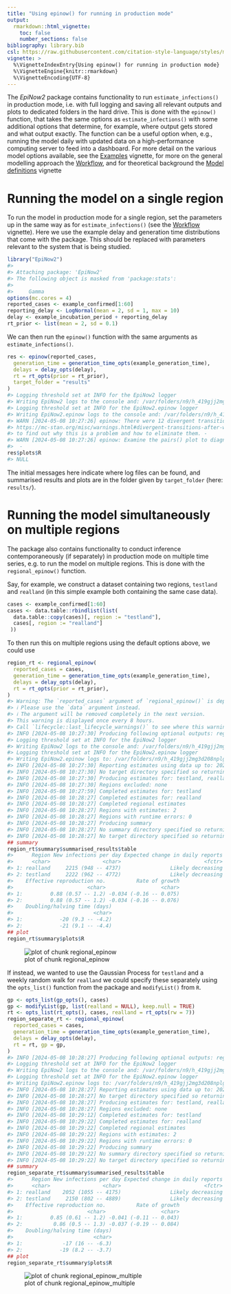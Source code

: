 ```yaml
---
title: "Using epinow() for running in production mode"
output:
  rmarkdown::html_vignette:
    toc: false
    number_sections: false
bibliography: library.bib
csl: https://raw.githubusercontent.com/citation-style-language/styles/master/apa-numeric-superscript-brackets.csl
vignette: >
  %\VignetteIndexEntry{Using epinow() for running in production mode}
  %\VignetteEngine{knitr::rmarkdown}
  %\VignetteEncoding{UTF-8}
---
```




The _EpiNow2_ package contains functionality to run `estimate_infections()` in production mode, i.e. with full logging and saving all relevant outputs and plots to dedicated folders in the hard drive.
This is done with the `epinow()` function, that takes the same options as `estimate_infections()` with some additional options that determine, for example, where output gets stored and what output exactly.
The function can be a useful option when, e.g., running the model daily with updated data on a high-performance computing server to feed into a dashboard.
For more detail on the various model options available, see the [Examples](estimate_infections_options.html) vignette, for more on the general modelling approach the [Workflow](estimate_infections_workflow.html), and for theoretical background the [Model definitions](estimate_infections.html) vignette

# Running the model on a single region

To run the model in production mode for a single region, set the parameters up in the same way as for `estimate_infections()` (see the [Workflow](estimate_infections_workflow.html) vignette).
Here we use the example delay and generation time distributions that come with the package.
This should be replaced with parameters relevant to the system that is being studied.


```r
library("EpiNow2")
#> 
#> Attaching package: 'EpiNow2'
#> The following object is masked from 'package:stats':
#> 
#>     Gamma
options(mc.cores = 4)
reported_cases <- example_confirmed[1:60]
reporting_delay <- LogNormal(mean = 2, sd = 1, max = 10)
delay <- example_incubation_period + reporting_delay
rt_prior <- list(mean = 2, sd = 0.1)
```

We can then run the `epinow()` function with the same arguments as `estimate_infections()`.


```r
res <- epinow(reported_cases,
  generation_time = generation_time_opts(example_generation_time),
  delays = delay_opts(delay),
  rt = rt_opts(prior = rt_prior),
  target_folder = "results"
)
#> Logging threshold set at INFO for the EpiNow2 logger
#> Writing EpiNow2 logs to the console and: /var/folders/n9/h_419gjj2mg3d208nplgvbg40000gp/T//RtmpV4gG8k/regional-epinow/2020-04-21.log
#> Logging threshold set at INFO for the EpiNow2.epinow logger
#> Writing EpiNow2.epinow logs to the console and: /var/folders/n9/h_419gjj2mg3d208nplgvbg40000gp/T//RtmpV4gG8k/epinow/2020-04-21.log
#> WARN [2024-05-08 10:27:26] epinow: There were 12 divergent transitions after warmup. See
#> https://mc-stan.org/misc/warnings.html#divergent-transitions-after-warmup
#> to find out why this is a problem and how to eliminate them. - 
#> WARN [2024-05-08 10:27:26] epinow: Examine the pairs() plot to diagnose sampling problems
#>  -
res$plots$R
#> NULL
```

The initial messages here indicate where log files can be found, and summarised results and plots are in the folder given by `target_folder` (here: `results/`).

# Running the model simultaneously on multiple regions

The package also contains functionality to conduct inference contemporaneously (if separately) in production mode on multiple time series, e.g. to run the model on multiple regions.
This is done with the `regional_epinow()` function.

Say, for example, we construct a dataset containing two regions, `testland` and `realland` (in this simple example both containing the same case data).


```r
cases <- example_confirmed[1:60]
cases <- data.table::rbindlist(list(
  data.table::copy(cases)[, region := "testland"],
  cases[, region := "realland"]
 ))
```

To then run this on multiple regions using the default options above, we could use


```r
region_rt <- regional_epinow(
  reported_cases = cases,
  generation_time = generation_time_opts(example_generation_time),
  delays = delay_opts(delay),
  rt = rt_opts(prior = rt_prior),
)
#> Warning: The `reported_cases` argument of `regional_epinow()` is deprecated as of EpiNow2 1.5.0.
#> ℹ Please use the `data` argument instead.
#> ℹ The argument will be removed completely in the next version.
#> This warning is displayed once every 8 hours.
#> Call `lifecycle::last_lifecycle_warnings()` to see where this warning was generated.
#> INFO [2024-05-08 10:27:30] Producing following optional outputs: regions, summary, samples, plots, latest
#> Logging threshold set at INFO for the EpiNow2 logger
#> Writing EpiNow2 logs to the console and: /var/folders/n9/h_419gjj2mg3d208nplgvbg40000gp/T//RtmpV4gG8k/regional-epinow/2020-04-21.log
#> Logging threshold set at INFO for the EpiNow2.epinow logger
#> Writing EpiNow2.epinow logs to: /var/folders/n9/h_419gjj2mg3d208nplgvbg40000gp/T//RtmpV4gG8k/epinow/2020-04-21.log
#> INFO [2024-05-08 10:27:30] Reporting estimates using data up to: 2020-04-21
#> INFO [2024-05-08 10:27:30] No target directory specified so returning output
#> INFO [2024-05-08 10:27:30] Producing estimates for: testland, realland
#> INFO [2024-05-08 10:27:30] Regions excluded: none
#> INFO [2024-05-08 10:27:59] Completed estimates for: testland
#> INFO [2024-05-08 10:28:27] Completed estimates for: realland
#> INFO [2024-05-08 10:28:27] Completed regional estimates
#> INFO [2024-05-08 10:28:27] Regions with estimates: 2
#> INFO [2024-05-08 10:28:27] Regions with runtime errors: 0
#> INFO [2024-05-08 10:28:27] Producing summary
#> INFO [2024-05-08 10:28:27] No summary directory specified so returning summary output
#> INFO [2024-05-08 10:28:27] No target directory specified so returning timings
## summary
region_rt$summary$summarised_results$table
#>      Region New infections per day Expected change in daily reports
#>      <char>                 <char>                           <fctr>
#> 1: realland     2215 (948 -- 4737)                Likely decreasing
#> 2: testland     2222 (962 -- 4772)                Likely decreasing
#>    Effective reproduction no.          Rate of growth
#>                        <char>                  <char>
#> 1:         0.88 (0.57 -- 1.2) -0.034 (-0.16 -- 0.075)
#> 2:         0.88 (0.57 -- 1.2) -0.034 (-0.16 -- 0.076)
#>    Doubling/halving time (days)
#>                          <char>
#> 1:            -20 (9.3 -- -4.2)
#> 2:            -21 (9.1 -- -4.4)
## plot
region_rt$summary$plots$R
```

![plot of chunk regional_epinow](epinow-regional_epinow-1.png)

If instead, we wanted to use the Gaussian Process for `testland` and a weekly random walk for `realland` we could specify these separately using the `opts_list()` function from the package and `modifyList()` from `R`.


```r
gp <- opts_list(gp_opts(), cases)
gp <- modifyList(gp, list(realland = NULL), keep.null = TRUE)
rt <- opts_list(rt_opts(), cases, realland = rt_opts(rw = 7))
region_separate_rt <- regional_epinow(
  reported_cases = cases,
  generation_time = generation_time_opts(example_generation_time),
  delays = delay_opts(delay),
  rt = rt, gp = gp,
)
#> INFO [2024-05-08 10:28:27] Producing following optional outputs: regions, summary, samples, plots, latest
#> Logging threshold set at INFO for the EpiNow2 logger
#> Writing EpiNow2 logs to the console and: /var/folders/n9/h_419gjj2mg3d208nplgvbg40000gp/T//RtmpV4gG8k/regional-epinow/2020-04-21.log
#> Logging threshold set at INFO for the EpiNow2.epinow logger
#> Writing EpiNow2.epinow logs to: /var/folders/n9/h_419gjj2mg3d208nplgvbg40000gp/T//RtmpV4gG8k/epinow/2020-04-21.log
#> INFO [2024-05-08 10:28:27] Reporting estimates using data up to: 2020-04-21
#> INFO [2024-05-08 10:28:27] No target directory specified so returning output
#> INFO [2024-05-08 10:28:27] Producing estimates for: testland, realland
#> INFO [2024-05-08 10:28:27] Regions excluded: none
#> INFO [2024-05-08 10:29:12] Completed estimates for: testland
#> INFO [2024-05-08 10:29:22] Completed estimates for: realland
#> INFO [2024-05-08 10:29:22] Completed regional estimates
#> INFO [2024-05-08 10:29:22] Regions with estimates: 2
#> INFO [2024-05-08 10:29:22] Regions with runtime errors: 0
#> INFO [2024-05-08 10:29:22] Producing summary
#> INFO [2024-05-08 10:29:22] No summary directory specified so returning summary output
#> INFO [2024-05-08 10:29:22] No target directory specified so returning timings
## summary
region_separate_rt$summary$summarised_results$table
#>      Region New infections per day Expected change in daily reports
#>      <char>                 <char>                           <fctr>
#> 1: realland    2052 (1055 -- 4175)                Likely decreasing
#> 2: testland     2150 (802 -- 4889)                Likely decreasing
#>    Effective reproduction no.          Rate of growth
#>                        <char>                  <char>
#> 1:         0.85 (0.61 -- 1.2) -0.041 (-0.11 -- 0.043)
#> 2:          0.86 (0.5 -- 1.3) -0.037 (-0.19 -- 0.084)
#>    Doubling/halving time (days)
#>                          <char>
#> 1:             -17 (16 -- -6.3)
#> 2:            -19 (8.2 -- -3.7)
## plot
region_separate_rt$summary$plots$R
```

![plot of chunk regional_epinow_multiple](epinow-regional_epinow_multiple-1.png)
